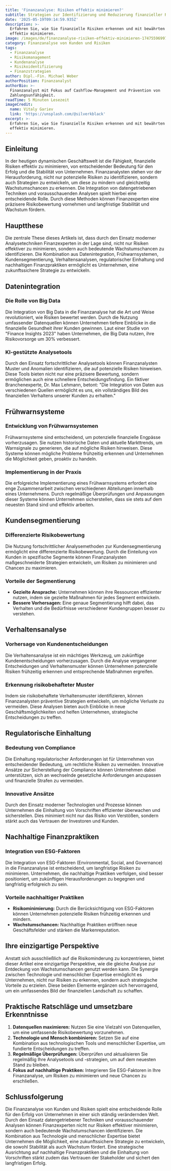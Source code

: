 ```yaml
---
title: 'Finanzanalyse: Risiken effektiv minimieren?'
subtitle: Strategien zur Identifizierung und Reduzierung finanzieller Risiken
date: '2025-05-19T09:14:59.935Z'
description: >-
  Erfahren Sie, wie Sie finanzielle Risiken erkennen und mit bewährten Methoden
  effektiv minimieren.
image: /images/de/finanzanalyse-risiken-effektiv-minimieren-1747559699708.jpg
category: Finanzanalyse von Kunden und Risiken
tags:
  - Finanzanalyse
  - Risikomanagement
  - Kundenanalyse
  - Risikoidentifizierung
  - Finanzstrategien
author: Dipl.-Fin. Michael Weber
authorPosition: Finanzanalyst
authorBio: >-
  Finanzanalyst mit Fokus auf Cashflow-Management und Prävention von
  Zahlungsunfähigkeit.
readTime: 5 Minuten Lesezeit
imageCredit:
  name: Vitaly Gariev
  link: 'https://unsplash.com/@silverkblack'
excerpt: >-
  Erfahren Sie, wie Sie finanzielle Risiken erkennen und mit bewährten Methoden
  effektiv minimieren.
---
```

## Einleitung

In der heutigen dynamischen Geschäftswelt ist die Fähigkeit, finanzielle Risiken effektiv zu minimieren, von entscheidender Bedeutung für den Erfolg und die Stabilität von Unternehmen. Finanzanalysten stehen vor der Herausforderung, nicht nur potenzielle Risiken zu identifizieren, sondern auch Strategien zu entwickeln, um diese zu mindern und gleichzeitig Wachstumschancen zu erkennen. Die Integration von datengetriebenen Techniken und vorausschauenden Analysen spielt hierbei eine entscheidende Rolle. Durch diese Methoden können Finanzexperten eine präzisere Risikobewertung vornehmen und langfristige Stabilität und Wachstum fördern.

## Hauptthese

Die zentrale These dieses Artikels ist, dass durch den Einsatz moderner Analysetechniken Finanzexperten in der Lage sind, nicht nur Risiken effektiver zu minimieren, sondern auch bedeutende Wachstumschancen zu identifizieren. Die Kombination aus Datenintegration, Frühwarnsystemen, Kundensegmentierung, Verhaltensanalysen, regulatorischer Einhaltung und nachhaltigen Finanzpraktiken ermöglicht es Unternehmen, eine zukunftssichere Strategie zu entwickeln.

## Datenintegration

### Die Rolle von Big Data

Die Integration von Big Data in die Finanzanalyse hat die Art und Weise revolutioniert, wie Risiken bewertet werden. Durch die Nutzung umfassender Datenquellen können Unternehmen tiefere Einblicke in die finanzielle Gesundheit ihrer Kunden gewinnen. Laut einer Studie von "Finance Insights 2023" haben Unternehmen, die Big Data nutzen, ihre Risikovorsorge um 30% verbessert.

### KI-gestützte Analysetools

Durch den Einsatz fortschrittlicher Analysetools können Finanzanalysten Muster und Anomalien identifizieren, die auf potenzielle Risiken hinweisen. Diese Tools bieten nicht nur eine präzisere Bewertung, sondern ermöglichen auch eine schnellere Entscheidungsfindung. Ein fiktiver Branchenexperte, Dr. Max Lehmann, betont: "Die Integration von Daten aus verschiedenen Quellen ermöglicht es uns, ein vollständiges Bild des finanziellen Verhaltens unserer Kunden zu erhalten."

## Frühwarnsysteme

### Entwicklung von Frühwarnsystemen

Frühwarnsysteme sind entscheidend, um potenzielle finanzielle Engpässe vorherzusagen. Sie nutzen historische Daten und aktuelle Markttrends, um Warnsignale zu generieren, die auf mögliche Risiken hinweisen. Diese Systeme können mögliche Probleme frühzeitig erkennen und Unternehmen die Möglichkeit geben, proaktiv zu handeln.

### Implementierung in der Praxis

Die erfolgreiche Implementierung eines Frühwarnsystems erfordert eine enge Zusammenarbeit zwischen verschiedenen Abteilungen innerhalb eines Unternehmens. Durch regelmäßige Überprüfungen und Anpassungen dieser Systeme können Unternehmen sicherstellen, dass sie stets auf dem neuesten Stand sind und effektiv arbeiten.

## Kundensegmentierung

### Differenzierte Risikobewertung

Die Nutzung fortschrittlicher Analysemethoden zur Kundensegmentierung ermöglicht eine differenzierte Risikobewertung. Durch die Einteilung von Kunden in spezifische Segmente können Finanzanalysten maßgeschneiderte Strategien entwickeln, um Risiken zu minimieren und Chancen zu maximieren.

### Vorteile der Segmentierung

- **Gezielte Ansprache:** Unternehmen können ihre Ressourcen effizienter nutzen, indem sie gezielte Maßnahmen für jedes Segment entwickeln.
- **Bessere Vorhersagen:** Eine genaue Segmentierung hilft dabei, das Verhalten und die Bedürfnisse verschiedener Kundengruppen besser zu verstehen.

## Verhaltensanalyse

### Vorhersage von Kundenentscheidungen

Die Verhaltensanalyse ist ein mächtiges Werkzeug, um zukünftige Kundenentscheidungen vorherzusagen. Durch die Analyse vergangener Entscheidungen und Verhaltensmuster können Unternehmen potenzielle Risiken frühzeitig erkennen und entsprechende Maßnahmen ergreifen.

### Erkennung risikobehafteter Muster

Indem sie risikobehaftete Verhaltensmuster identifizieren, können Finanzanalysten präventive Strategien entwickeln, um mögliche Verluste zu vermeiden. Diese Analysen bieten auch Einblicke in neue Geschäftsmöglichkeiten und helfen Unternehmen, strategische Entscheidungen zu treffen.

## Regulatorische Einhaltung

### Bedeutung von Compliance

Die Einhaltung regulatorischer Anforderungen ist für Unternehmen von entscheidender Bedeutung, um rechtliche Risiken zu vermeiden. Innovative Ansätze zur Sicherstellung der Compliance können Unternehmen dabei unterstützen, sich an wechselnde gesetzliche Anforderungen anzupassen und finanzielle Strafen zu vermeiden.

### Innovative Ansätze

Durch den Einsatz moderner Technologien und Prozesse können Unternehmen die Einhaltung von Vorschriften effizienter überwachen und sicherstellen. Dies minimiert nicht nur das Risiko von Verstößen, sondern stärkt auch das Vertrauen der Investoren und Kunden.

## Nachhaltige Finanzpraktiken

### Integration von ESG-Faktoren

Die Integration von ESG-Faktoren (Environmental, Social, and Governance) in die Finanzanalyse ist entscheidend, um langfristige Risiken zu minimieren. Unternehmen, die nachhaltige Praktiken verfolgen, sind besser positioniert, um zukünftigen Herausforderungen zu begegnen und langfristig erfolgreich zu sein.

### Vorteile nachhaltiger Praktiken

- **Risikominimierung:** Durch die Berücksichtigung von ESG-Faktoren können Unternehmen potenzielle Risiken frühzeitig erkennen und mindern.
- **Wachstumschancen:** Nachhaltige Praktiken eröffnen neue Geschäftsfelder und stärken die Markenreputation.

## Ihre einzigartige Perspektive

Anstatt sich ausschließlich auf die Risikominderung zu konzentrieren, bietet dieser Artikel eine einzigartige Perspektive, wie die gleiche Analyse zur Entdeckung von Wachstumschancen genutzt werden kann. Die Synergie zwischen Technologie und menschlicher Expertise ermöglicht es Unternehmen, nicht nur Risiken zu erkennen, sondern auch strategische Vorteile zu erzielen. Diese beiden Elemente ergänzen sich hervorragend, um ein umfassendes Bild der finanziellen Landschaft zu schaffen.

## Praktische Ratschläge und umsetzbare Erkenntnisse

1. **Datenquellen maximieren:** Nutzen Sie eine Vielzahl von Datenquellen, um eine umfassende Risikobewertung vorzunehmen.
2. **Technologie und Mensch kombinieren:** Setzen Sie auf eine Kombination aus technologischen Tools und menschlicher Expertise, um fundierte Entscheidungen zu treffen.
3. **Regelmäßige Überprüfungen:** Überprüfen und aktualisieren Sie regelmäßig Ihre Analysetools und -strategien, um auf dem neuesten Stand zu bleiben.
4. **Fokus auf nachhaltige Praktiken:** Integrieren Sie ESG-Faktoren in Ihre Finanzanalyse, um Risiken zu minimieren und neue Chancen zu erschließen.

## Schlussfolgerung

Die Finanzanalyse von Kunden und Risiken spielt eine entscheidende Rolle für den Erfolg von Unternehmen in einer sich ständig verändernden Welt. Durch den Einsatz datengetriebener Techniken und vorausschauender Analysen können Finanzexperten nicht nur Risiken effektiver minimieren, sondern auch bedeutende Wachstumschancen identifizieren. Die Kombination aus Technologie und menschlicher Expertise bietet Unternehmen die Möglichkeit, eine zukunftssichere Strategie zu entwickeln, die sowohl Stabilität als auch Wachstum fördert. Eine strategische Ausrichtung auf nachhaltige Finanzpraktiken und die Einhaltung von Vorschriften stärkt zudem das Vertrauen der Stakeholder und sichert den langfristigen Erfolg.
